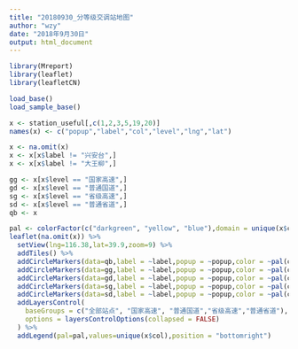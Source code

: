 ```yaml
---
title: "20180930_分等级交调站地图"
author: "wzy"
date: "2018年9月30日"
output: html_document
---
```


```r
library(Mreport)
library(leaflet)
library(leafletCN)
```

```r
load_base()
load_sample_base()
```

```r
x <- station_useful[,c(1,2,3,5,19,20)]
names(x) <- c("popup","label","col","level","lng","lat")
```

```r
x <- na.omit(x)
x <- x[x$label != "兴安台",]
x <- x[x$label != "大王柳",]
```


```r
gg <- x[x$level == "国家高速",]
gd <- x[x$level == "普通国道",]
sg <- x[x$level == "省级高速",]
sd <- x[x$level == "普通省道",]
qb <- x
```


```r
pal <- colorFactor(c("darkgreen", "yellow", "blue"),domain = unique(x$col))
leaflet(na.omit(x)) %>% 
  setView(lng=116.38,lat=39.9,zoom=9) %>% 
  addTiles() %>% 
  addCircleMarkers(data=qb,label = ~label,popup = ~popup,color = ~pal(col),group = "全部站点") %>% 
  addCircleMarkers(data=gg,label = ~label,popup = ~popup,color = ~pal(col),group = "国家高速") %>% 
  addCircleMarkers(data=gd,label = ~label,popup = ~popup,color = ~pal(col),group = "普通国道") %>%
  addCircleMarkers(data=sg,label = ~label,popup = ~popup,color = ~pal(col),group = "省级高速") %>%
  addCircleMarkers(data=sd,label = ~label,popup = ~popup,color = ~pal(col),group = "普通省道") %>%
  addLayersControl(
    baseGroups = c("全部站点", "国家高速", "普通国道","省级高速","普通省道"),
    options = layersControlOptions(collapsed = FALSE)
  ) %>% 
  addLegend(pal=pal,values=unique(x$col),position = "bottomright")
```

